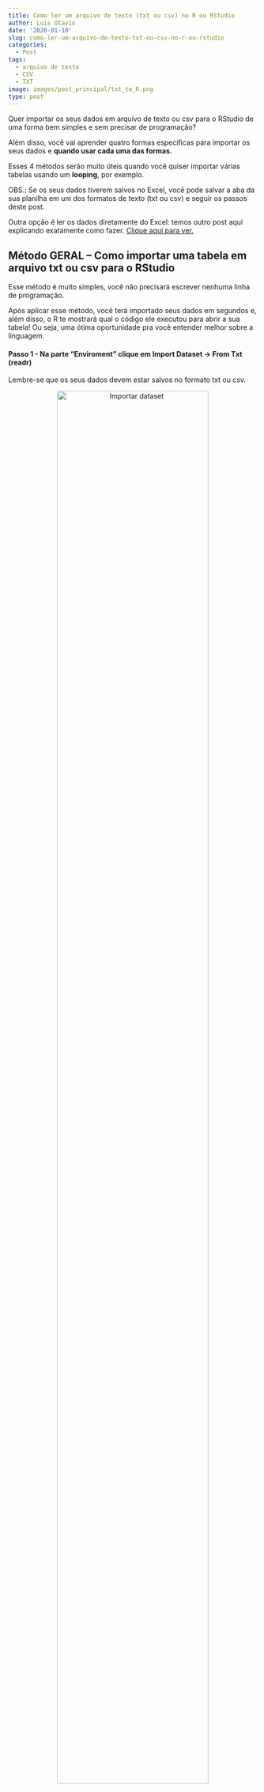 ```yaml
---
title: Como ler um arquivo de texto (txt ou csv) no R ou RStudio
author: Luis Otavio
date: '2020-01-10'
slug: como-ler-um-arquivo-de-texto-txt-ou-csv-no-r-ou-rstudio
categories:
  - Post
tags:
  - arquivo de texto
  - CSV
  - TXT
image: images/post_principal/txt_to_R.png
type: post
---
```

Quer importar os seus dados em arquivo de texto ou csv para o RStudio de uma forma bem simples e sem precisar de programação?

Além disso, você vai aprender quatro formas específicas para importar os seus dados e **quando usar cada uma das formas.** 

Esses 4 métodos serão muito úteis quando você quiser importar várias tabelas usando um __looping__, por exemplo.

OBS.: Se os seus dados tiverem salvos no Excel, você pode salvar a aba da sua planilha em um dos formatos de texto (txt ou csv) e seguir os passos deste post. 

Outra opção é ler os dados diretamente do Excel: temos outro post aqui explicando exatamente como fazer. [Clique aqui para ver.](https://luisotavio.pro/blog/como-ler-planilha-excel-no-r/){target="_blank"}

## Método GERAL – Como importar uma tabela em arquivo txt ou csv para o RStudio

Esse método é muito simples, você não precisará escrever nenhuma linha de programação. 

Após aplicar esse método, você terá importado seus dados em segundos e, além disso, o R te mostrará qual o código ele executou para abrir a sua tabela! Ou seja, uma ótima oportunidade pra você entender melhor sobre a linguagem.

#### Passo 1 - Na parte "Enviroment" clique em Import Dataset -> From Txt (readr)

Lembre-se que os seus dados devem estar salvos no formato txt ou csv. 

<center>
![Importar dataset](/images/post_interno/leitura_geral_1.png){ width=85% }
</center>

Para ler os dados vamos usar a biblioteca "readr", então, caso você ainda não tenha ela instalada em seu computador, o RStudio irá solicitar a sua instalação.

#### Passo 2 - Instale a biblioteca "readr", caso ela já não esteja instalada

<center>
![Importar dataset](/images/post_interno/leitura_geral_2.png){ width=85% }
</center>

Clique em "Yes" e aguarde a instalação.

#### Passo 3 - Ajustes para importar a sua tabela

<center>
![Importar dataset](/images/post_interno/leitura_geral_3.png){ width=100% }
</center>

Primeiramente, clique em "Browse" e selecione o arquivo que você deseje importar.

Uma pequena parte dos dados do arquivo que você selecionou irão aparecer na sua tela, para te auxiliar na importação.

Então, agora você precisa fazer alguns ajustes para o R ler o seu dataset.

**O ajuste mais importante é como as suas colunas estão separadas/delimitadas.**

É muito comum usar tabulação (tab), vírgula, ponto e vírgula ou espaço para separar as colunas de arquivos de texto.

Mas nessa parte da importação, **você deve escolher exatamente o mesmo delimitador que já foi utilizado em seu arquivo.**

Nessa seção, você também pode fazer vários outros ajustes, por exemplo:

- escolher o nome da tabela que será importada

- definir qual se os números decimais da sua tabela estão separados por ponto ou vírgula. No R o separador decimal é por ponto, então caso o seu arquivo use vírgula, o R saberá que deve transformar pra ficar dentro do padrão. 

- alterar qual a codificação dos seus dados (ASCII, utf8, etc...)

- definir se a primeira linha dos seus dados é cabeçalho ou não

Note que nessa etapa, na parte de "Code Preview", o RStudio está mostrando exatamente o código que será executado para fazer a leitura dos seus dados. 

Esse código vai alterando a medida que você muda os ajustes! (ótima oportunidade para aprender e ir entendendo melhor o funcionamento da linguagem).

Após realizar os ajustes necessários (que vão depender da sua própria tabela), clique em *Import*

**Pronto, agora os seus dados foram importados.**

Você pode conferir que a sua tabela irá aparecer em "Enviroment". É só clicar nela para visualizar os dados! 

## Métodos específicos - Como importar uma tabela em arquivo txt ou csv para o RStudio

<center>
![Excel para R](/images/post_interno/leitura_esquema.png){ width=85% }
</center>

### Método 1 – Ler aquivos txt no R quando usamos ponto para separar números decimais

Nesse método, vamos usar a função read.delim() para ler os dados delimitados por tabulação.
Por padrão, a função considera que as suas colunas estão delimitados por tabulação (\t).

```r
meus_dados <- read.delim("nome_do_arquivo.txt")
```

### Método 2 -Ler arquivos txt no R quando usamos vírgula para separar números decimais

Quando a vírgula já está sendo usada para separar os números decimais, por exemplo: "10,3", **não** podemos usar a vírgula também para separar as colunas.

Senão não seria possível para o programa distinguir quando a vírgula está separando o decimal ou se trata de outra coluna.

As formas de separação das colunas mais usadas quando a vírgula é usada como separador decimal (muito comum no Brasil) são a tabulação ("\t") e o espaço.

Para ler arquivos txt separados por tabulação ou espaço, vamos usar a função __read.delim2()__.

Teste com o nosso exemplo para ler dados delimitados por tabulação (\t):

```r
my_data <-read.delim2("http://www.sthda.com/upload/boxplot_format.txt", sep="\t")
```

No seu computador, você poderá ler o seu arquivo local com o seguinte código:

```r
meus_dados <- read.delim2("nome_do_seu_arquivo.txt")
```

(nesse último caso, como não especificamos o separador, o R irá considerar que o delimitador dos seus dados é espaço, que é o padrão da função read.delim2)

### Método 3 – Como ler um arquivo CSV

Para ler os dados de um arquivo CSV, é muito simples.

Nesse método consideramos que os números decimais estão separados por ponto ou que seus dados não têm dados decimais.

Faça um teste usando o nosso exemplo, execute a seguinte linha:

```r
meus_dados <-read.csv("http://www.sthda.com/upload/boxplot_format.csv")
```

No seu computador, você poderá ler o seu arquivo local com o seguinte código:

```r
meus_dados <- read.csv("nome_do_seu_arquivo.csv")
```

### Método 4 – Como ler um arquivo CSV

Agora consideramos que os números decimais estão separados por vírgula. 

Faça um teste usando o nosso exemplo, execute a seguinte linha:

```r
meus_dados <-read.csv2("http://www.sthda.com/upload/boxplot_format.txt")
```

No seu computador, você poderá ler o seu arquivo local com o seguinte código:

```r
meus_dados <- read.csv2("nome_do_seu_arquivo.csv")
```

